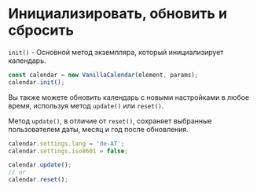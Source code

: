 # Инициализировать, обновить и сбросить

`init()` - Основной метод экземпляра, который инициализирует календарь.

```js
const calendar = new VanillaCalendar(element, params);
calendar.init();
```

Вы также можете обновить календарь с новыми настройками в любое время, используя метод `update()` или `reset()`.

Метод `update()`, в отличие от `reset()`, сохраняет выбранные пользователем даты, месяц и год после обновления.

```js
calendar.settings.lang = 'de-AT';
calendar.settings.iso8601 = false;

calendar.update();
// or
calendar.reset();
```
